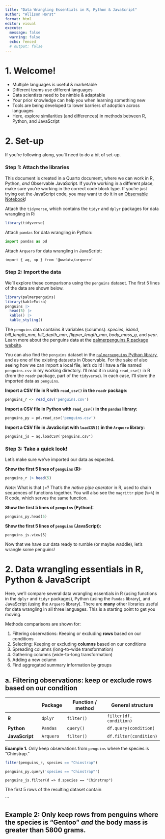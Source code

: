 ```yaml
---
title: "Data Wrangling Essentials in R, Python & JavaScript"
author: "Allison Horst"
format: html
editor: visual
execute: 
  message: false
  warning: false
  echo: fenced
  # output: false
---
```


# 1. Welcome!

-   Multiple languages is useful & marketable
-   Different teams use different languages
-   Data scientists need to be nimble & adaptable
-   Your prior knowledge can help you when learning something new
-   Tools are being developed to lower barriers of adoption across languages
-   Here, explore similarities (and differences) in methods between R, Python, and JavaScript

# 2. Set-up

If you're following along, you'll need to do a bit of set-up.

### Step 1: Attach the libraries

This document is created in a Quarto document, where we can work in R, Python, *and* Observable JavaScript. If you're working in a different place, make sure you're working in the correct code block type. If you're just trying out the JavaScript code, you may want to do it in an [Observable Notebook](https://observablehq.com/)!

Attach the `tidyverse`, which contains the `tidyr` and `dplyr` packages for data wrangling in R:

```r
library(tidyverse)
```

Attach `pandas` for data wrangling in Python:

```python
import pandas as pd
```

Attach `Arquero` for data wrangling in JavaScript:

```ojs
import { aq, op } from '@uwdata/arquero'
```

<!-- Note to self: add explanation of how things are imported. What are aq, op? -->

### Step 2: Import the data

We'll explore these comparisons using the `penguins` dataset. The first 5 lines of the data are shown below.

```r
library(palmerpenguins)
library(kableExtra)
penguins |> 
  head(5) |> 
  kable() |>
  kable_styling() 
```

The `penguins` data contains 8 variables (columns): *species*, *island*, *bill_length_mm*, *bill_depth_mm*, *flipper_length_mm*, *body_mass_g*, and *year*. Learn more about the penguins data at the [palmerpenguins R package website](https://allisonhorst.github.io/palmerpenguins/).

You can also find the `penguins` dataset in the [`palmerpenguins` Python library](https://pypi.org/project/palmerpenguins/), and as one of the existing datasets in Observable. For the sake of also seeing how we can import a local file, let's do it! I have a file named `penguins.csv` in my working directory. I'll read it in using `read_csv()` in R (from the `readr` package, part of the `tidyverse`). In each case, I'll store the imported data as `penguins`.

**Import a CSV file in R with `read_csv()` in the `readr` package:**

```r
penguins_r <- read_csv('penguins.csv')
```

**Import a CSV file in Python with `read_csv()` in the `pandas` library:**

```python
penguins_py = pd.read_csv('penguins.csv')
```

**Import a CSV file in JavaScript with `loadCSV()` in the `Arquero` library:**

```ojs
penguins_js = aq.loadCSV('penguins.csv')
```

### Step 3: Take a quick look!

Let's make sure we've imported our data as expected.

**Show the first 5 lines of `penguins` (R):**

```r
penguins_r |> head(5)
```

*Note:* What is that `|>`? That's the *native pipe operator* in R, used to chain sequences of functions together. You will also see the `magrittr` pipe (`%>%`) in R code, which serves the same function.

**Show the first 5 lines of `penguins` (Python):**

```python
penguins_py.head(5)
```

**Show the first 5 lines of `penguins` (JavaScript):**

```ojs
penguins_js.view(5)
```

Now that we have our data ready to rumble (or maybe waddle), let's wrangle some penguins!

# 2. Data wrangling essentials in R, Python & JavaScript

Here, we'll compare several data wrangling essentials in R (using functions in the `dplyr` and `tidyr` packages), Python (using the `Pandas` library), and JavaScript (using the `Arquero` library). There are **many** other libraries useful for data wrangling in all three languages. This is a starting point to get you moving.

Methods comparisons are shown for:

1.  Filtering observations: Keeping or excluding **rows** based on our conditions
2.  Selecting: Keeping or excluding **columns** based on our conditions
3.  Spreading columns (long-to-wide transformation)
4.  Gathering columns (wide-to-long transformation)
5.  Adding a new column
6.  Find aggregated summary information by groups

## a. Filtering observations: keep or exclude **rows** based on our condition

|                | Package   | Function / method | General structure       |
|----------------|-----------|-------------------|-------------------------|
| **R**          | `dplyr`   | `filter()`        | `filter(df, condition)` |
| **Python**     | `Pandas`  | `query()`         | `df.query(condition)`   |
| **JavaScript** | `Arquero` | `filter()`        | `df.filter(condition)`  |

**Example 1.** Only keep observations from `penguins` where the species is "Chinstrap."

```r
filter(penguins_r, species == "Chinstrap")
```

```python
penguins_py.query('species == "Chinstrap"')
```

```ojs
penguins_js.filter(d => d.species == "Chinstrap")
```

The first 5 rows of the resulting dataset contain:

\`\`\`

## Example 2: Only keep rows from penguins where the species is "Gentoo" *and* the body mass is greater than 5800 grams.
